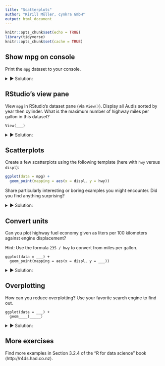 ```yaml
---
title: "Scatterplots"
author: "Kirill Müller, cynkra GmbH"
output: html_document
---
```


```r
knitr::opts_chunk$set(echo = TRUE)
library(tidyverse)
knitr::opts_chunk$set(cache = TRUE)
```

## Show mpg on console

Print the `mpg` dataset to your console.

<details>
<summary>&#x25BA; Solution:</summary>
```r
mpg
```
</details>

## RStudio's view pane

View `mpg` in RStudio's dataset pane (via `View()`). Display all Audis sorted by year then cylinder. What is the maximum number of highway miles per gallon in this dataset?

```
View(___)
```

<details>
<summary>&#x25BA; Solution:</summary>
```r
View(mpg)
```

- Filtering works by clicking on the "Filter" button, then entering a text (for text columns) or restricting the range of values (for numeric columns).
- Arranging works as usual by clicking on a column header. Because the sort operation is stable, you can sort by two variables by first sorting by the *second* variable, then by the *first*.
- The 1999 VW Jetta 1.9 and VW New Beetle 1.9 have the best highway economy, both will drive you 44 miles for each gallon of fuel.
- Note that the view pane currently shows at most 100 columns.
</details>

## Scatterplots

Create a few scatterplots using the following template (here with `hwy` versus `displ`):

```r
ggplot(data = mpg) +
  geom_point(mapping = aes(x = displ, y = hwy))
```
    
Share particularly interesting or boring examples you might encounter.  Did you find anything surprising?

<details>
<summary>&#x25BA; Solution:</summary>
```r
ggplot(data = mpg) +
  geom_point(mapping = aes(x = displ, y = hwy))
```

More examples:

```r
ggplot(data = mpg) +
  geom_point(mapping = aes(x = cyl, y = drv))
```

```r
ggplot(data = mpg) +
  geom_point(mapping = aes(x = year, y = cyl))
```

```r
ggplot(data = mpg) +
  geom_point(mapping = aes(x = displ, y = manufacturer))
```

```r
ggplot(data = mpg) +
  geom_point(mapping = aes(x = cty, y = hwy))
```
</details>

## Convert units

Can you plot highway fuel economy given as liters per 100 kilometers against engine displacement?

Hint: Use the formula `235 / hwy` to convert from miles per gallon.

```
ggplot(data = ___) +
  geom_point(mapping = aes(x = displ, y = ___))
```

<details>
<summary>&#x25BA; Solution:</summary>
```r
ggplot(data = mpg) +
  geom_point(mapping = aes(x = displ, y = 235 / hwy))
```
</details>

## Overplotting

How can you reduce overplotting? Use your favorite search engine to find out.

```    
ggplot(data = ___) +
  geom____(_____)
```

<details>
<summary>&#x25BA; Solution:</summary>
Jitter and transparency are two options:

```r
ggplot(data = mpg) +
  geom_jitter(mapping = aes(x = displ, y = 235 / hwy))

ggplot(data = mpg) +
  geom_point(
    mapping = aes(x = displ, y = 235 / hwy),
    alpha = 0.3
  )
```

It's also possible to combine them:

```r
ggplot(data = mpg) +
  geom_jitter(
    mapping = aes(x = displ, y = 235 / hwy),
    alpha = 0.3
  )
```
</details>

## More exercises

Find more examples in Section 3.2.4 of the "R for data science" book (http://r4ds.had.co.nz).
